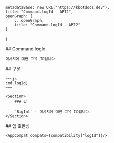 
    metadataBase: new URL("https://kbotdocs.dev"),
    title: "Command.logId - API2",
    openGraph: {
        ...openGraph,
        title: "Command.logId - API2"
    }
}

<Section>
    ## Command.logId

    메시지에 대한 고유 ID입니다.
</Section>
<Section>
    ## 구문

    ~~~js
    cmd.logId;
    ~~~

    <Section>
        ### 값

        `BigInt` - 메시지에 대한 고유 ID입니다.
    </Section>
</Section>
<Section>
    ## 앱 호환성

    <AppCompat compats={compatibility["logId"]}/>
</Section>